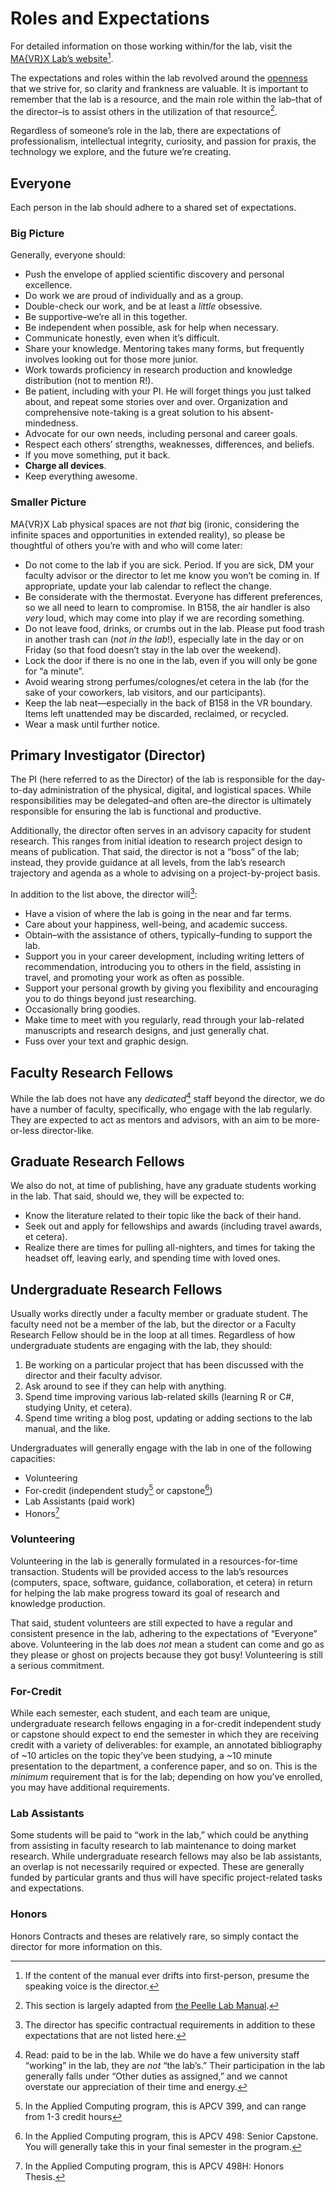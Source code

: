 # Roles and Expectations {#sec-roles}

For detailed information on those working within/for the lab, visit the [MA{VR}X Lab's website](https://mavrxlab.org/team)[^roles-1].

The expectations and roles within the lab revolved around the [openness](#openness) that we strive for, so clarity and frankness are valuable. It is important to remember that the lab is a resource, and the main role within the lab--that of the director--is to assist others in the utilization of that resource[^roles-2].

Regardless of someone's role in the lab, there are expectations of professionalism, intellectual integrity, curiosity, and passion for praxis, the technology we explore, and the future we're creating.

## Everyone

Each person in the lab should adhere to a shared set of expectations.

### Big Picture

Generally, everyone should:

-   Push the envelope of applied scientific discovery and personal excellence.
-   Do work we are proud of individually and as a group.
-   Double-check our work, and be at least a *little* obsessive.
-   Be supportive--we're all in this together.
-   Be independent when possible, ask for help when necessary.
-   Communicate honestly, even when it's difficult.
-   Share your knowledge. Mentoring takes many forms, but frequently involves looking out for those more junior.
-   Work towards proficiency in research production and knowledge distribution (not to mention R!).
-   Be patient, including with your PI. He will forget things you just talked about, and repeat some stories over and over. Organization and comprehensive note-taking is a great solution to his absent-mindedness.
-   Advocate for our own needs, including personal and career goals.
-   Respect each others' strengths, weaknesses, differences, and beliefs.
-   If you move something, put it back.
-   **Charge all devices**.
-   Keep everything awesome.

### Smaller Picture

MA{VR}X Lab physical spaces are not *that* big (ironic, considering the infinite spaces and opportunities in extended reality), so please be thoughtful of others you're with and who will come later:

-   Do not come to the lab if you are sick. Period. If you are sick, DM your faculty advisor or the director to let me know you won't be coming in. If appropriate, update your lab calendar to reflect the change.
-   Be considerate with the thermostat. Everyone has different preferences, so we all need to learn to compromise. In B158, the air handler is also *very* loud, which may come into play if we are recording something.
-   Do not leave food, drinks, or crumbs out in the lab. Please put food trash in another trash can (*not in the lab*!), especially late in the day or on Friday (so that food doesn't stay in the lab over the weekend).
-   Lock the door if there is no one in the lab, even if you will only be gone for "a minute".
-   Avoid wearing strong perfumes/colognes/et cetera in the lab (for the sake of your coworkers, lab visitors, and our participants).
-   Keep the lab neat---especially in the back of B158 in the VR boundary. Items left unattended may be discarded, reclaimed, or recycled.
-   Wear a mask until further notice.

## Primary Investigator (Director)

The PI (here referred to as the Director) of the lab is responsible for the day-to-day administration of the physical, digital, and logistical spaces. While responsibilities may be delegated--and often are--the director is ultimately responsible for ensuring the lab is functional and productive.

Additionally, the director often serves in an advisory capacity for student research. This ranges from initial ideation to research project design to means of publication. That said, the director is not a "boss" of the lab; instead, they provide guidance at all levels, from the lab's research trajectory and agenda as a whole to advising on a project-by-project basis.

In addition to the list above, the director will[^roles-3]:

-   Have a vision of where the lab is going in the near and far terms.
-   Care about your happiness, well-being, and academic success.
-   Obtain--with the assistance of others, typically--funding to support the lab.
-   Support you in your career development, including writing letters of recommendation, introducing you to others in the field, assisting in travel, and promoting your work as often as possible.
-   Support your personal growth by giving you flexibility and encouraging you to do things beyond just researching.
-   Occasionally bring goodies.
-   Make time to meet with you regularly, read through your lab-related manuscripts and research designs, and just generally chat.
-   Fuss over your text and graphic design.

## Faculty Research Fellows

While the lab does not have any *dedicated*[^roles-4] staff beyond the director, we do have a number of faculty, specifically, who engage with the lab regularly. They are expected to act as mentors and advisors, with an aim to be more-or-less director-like.

## Graduate Research Fellows

We also do not, at time of publishing, have any graduate students working in the lab. That said, should we, they will be expected to:

-   Know the literature related to their topic like the back of their hand.
-   Seek out and apply for fellowships and awards (including travel awards, et cetera).
-   Realize there are times for pulling all-nighters, and times for taking the headset off, leaving early, and spending time with loved ones.

## Undergraduate Research Fellows

Usually works directly under a faculty member or graduate student. The faculty need not be a member of the lab, but the director or a Faculty Research Fellow should be in the loop at all times. Regardless of how undergraduate students are engaging with the lab, they should:

1.  Be working on a particular project that has been discussed with the director and their faculty advisor.
2.  Ask around to see if they can help with anything.
3.  Spend time improving various lab-related skills (learning R or C#, studying Unity, et cetera).
4.  Spend time writing a blog post, updating or adding sections to the lab manual, and the like.

Undergraduates will generally engage with the lab in one of the following capacities:

-   Volunteering
-   For-credit (independent study[^roles-5] or capstone[^roles-6])
-   Lab Assistants (paid work)
-   Honors[^roles-7]

### Volunteering

Volunteering in the lab is generally formulated in a resources-for-time transaction. Students will be provided access to the lab's resources (computers, space, software, guidance, collaboration, et cetera) in return for helping the lab make progress toward its goal of research and knowledge production.

That said, student volunteers are still expected to have a regular and consistent presence in the lab, adhering to the expectations of "Everyone" above. Volunteering in the lab does *not* mean a student can come and go as they please or ghost on projects because they got busy! Volunteering is still a serious commitment.

### For-Credit

While each semester, each student, and each team are unique, undergraduate research fellows engaging in a for-credit independent study or capstone should expect to end the semester in which they are receiving credit with a variety of deliverables: for example, an annotated bibliography of \~10 articles on the topic they've been studying, a \~10 minute presentation to the department, a conference paper, and so on. This is the *minimum* requirement that is for the lab; depending on how you've enrolled, you may have additional requirements.

### Lab Assistants

Some students will be paid to "work in the lab," which could be anything from assisting in faculty research to lab maintenance to doing market research. While undergraduate research fellows may also be lab assistants, an overlap is not necessarily required or expected. These are generally funded by particular grants and thus will have specific project-related tasks and expectations.

### Honors

Honors Contracts and theses are relatively rare, so simply contact the director for more information on this.

[^roles-1]: If the content of the manual ever drifts into first-person, presume the speaking voice is the director.

[^roles-2]: This section is largely adapted from [the Peelle Lab Manual](https://github.com/jpeelle/peellelab_manual/blob/master/peellelab_manual.pdf).

[^roles-3]: The director has specific contractual requirements in addition to these expectations that are not listed here.

[^roles-4]: Read: paid to be in the lab. While we do have a few university staff "working" in the lab, they are *not* "the lab's." Their participation in the lab generally falls under "Other duties as assigned," and we cannot overstate our appreciation of their time and energy.

[^roles-5]: In the Applied Computing program, this is APCV 399, and can range from 1-3 credit hours

[^roles-6]: In the Applied Computing program, this is APCV 498: Senior Capstone. You will generally take this in your final semester in the program.

[^roles-7]: In the Applied Computing program, this is APCV 498H: Honors Thesis.
